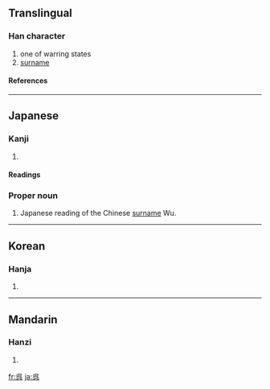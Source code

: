 {{see|吳}}

==Translingual==
===Han character===
{{Han char|rn=30|rad=口|as=04|sn=7|four=|canj=口女弓金 (RVNC)}}
# one of warring states
# [[surname]]
====References====
{{Han ref|kx=0181.191|dkj=03365|hdz=10595.081|uh=5449|ud=21577}}
----
==Japanese==

===Kanji===
{{ja-kanji|grade=c|rs=口04}}

# {{defn|Japanese}}

====Readings====
{{ja-readings|on=[[ご]] (go)|kun=[[くれ]] (kure), [[くれる]] (kureru)}}

===Proper noun===
{{ja-pos|k|proper|hira=ご|rom=Go|hidx=こ'}}

# Japanese reading of the Chinese [[surname]] Wu.

----

==Korean==
===Hanja===
{{ko-hanja|hangeul=[[오]], [[호]]|rv=o, ho|mr=o, ho}}
# {{defn|Korean}}
----
==Mandarin==
===Hanzi===
{{cmn-hanzi|pin=[[wú]] ([[wu2]])|wg=wu<sup>2</sup>}}
# {{defn|Mandarin}}

[[fr:呉]]
[[ja:呉]]